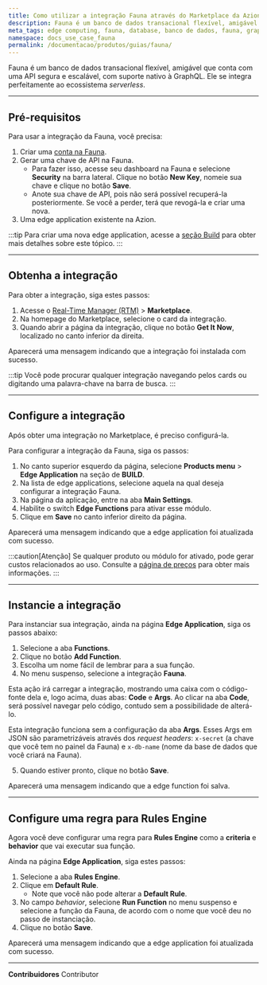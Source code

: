 ```yaml
---
title: Como utilizar a integração Fauna através do Marketplace da Azion
description: Fauna é um banco de dados transacional flexível, amigável e que vem como uma API segura e escalável com suporte nativo à GraphQL.
meta_tags: edge computing, fauna, database, banco de dados, fauna, graphql
namespace: docs_use_case_fauna
permalink: /documentacao/produtos/guias/fauna/
---
```


Fauna é um banco de dados transacional flexível, amigável que conta com uma API segura e escalável, com suporte nativo à GraphQL. Ele se integra perfeitamente ao ecossistema *serverless*.

---

## Pré-requisitos

Para usar a integração da Fauna, você precisa:

1. Criar uma [conta na Fauna](https://dashboard.fauna.com/accounts/register).
2. Gerar uma chave de API na Fauna.
    - Para fazer isso, acesse seu dashboard na Fauna e selecione **Security** na barra lateral. Clique no botão **New Key**, nomeie sua chave e clique no botão **Save**.
    - Anote sua chave de API, pois não será possível recuperá-la posteriormente. Se você a perder, terá que revogá-la e criar uma nova.
3. Uma edge application existente na Azion.

:::tip
Para criar uma nova edge application, acesse a [seção Build](/pt-br/documentacao/produtos/guias/build/criar-uma-aplicacao/) para obter mais detalhes sobre este tópico.
:::

---

## Obtenha a integração

Para obter a integração, siga estes passos:

1. Acesse o [Real-Time Manager (RTM)](/pt-br/documentacao/produtos/guias/como-acessar-o-rtm/) > **Marketplace**.
2. Na homepage do Marketplace, selecione o card da integração.
3. Quando abrir a página da integração, clique no botão **Get It Now**, localizado no canto inferior da direita.

Aparecerá uma mensagem indicando que a integração foi instalada com sucesso.

:::tip
Você pode procurar qualquer integração navegando pelos cards ou digitando uma palavra-chave na barra de busca.
:::

---

## Configure a integração

Após obter uma integração no Marketplace, é preciso configurá-la.

Para configurar a integração da Fauna, siga os passos:

1. No canto superior esquerdo da página, selecione **Products menu** > **Edge Application** na seção de **BUILD**.
2. Na lista de edge applications, selecione aquela na qual deseja configurar a integração Fauna.
3. Na página da aplicação, entre na aba **Main Settings**.
4. Habilite o switch **Edge Functions** para ativar esse módulo.
5. Clique em **Save** no canto inferior direito da página.

Aparecerá uma mensagem indicando que a edge application foi atualizada com sucesso.

:::caution[Atenção]
Se qualquer produto ou módulo for ativado, pode gerar custos relacionados ao uso. Consulte a [página de preços](https://www.azion.com/pt-br/precos/) para obter mais informações.
:::

---

## Instancie a integração

Para instanciar sua integração, ainda na página **Edge Application**, siga os passos abaixo:

1. Selecione a aba **Functions**.
2. Clique no botão **Add Function**.
3. Escolha um nome fácil de lembrar para a sua função.
4. No menu suspenso, selecione a integração **Fauna**.

Esta ação irá carregar a integração, mostrando uma caixa com o código-fonte dela e, logo acima, duas abas: **Code** e **Args**. Ao clicar na aba **Code**, será possível navegar pelo código, contudo sem a possibilidade de alterá-lo. 

Esta integração funciona sem a configuração da aba **Args**. Esses Args em JSON são parametrizáveis através dos *request headers*: `x-secret` (a chave que você tem no painel da Fauna) e `x-db-name` (nome da base de dados que você criará na Fauna).

5. Quando estiver pronto, clique no botão **Save**.

Aparecerá uma mensagem indicando que a edge function foi salva.

---

## Configure uma regra para Rules Engine

Agora você deve configurar uma regra para **Rules Engine** como a **criteria** e **behavior** que vai executar sua função.

Ainda na página **Edge Application**, siga estes passos:

1. Selecione a aba **Rules Engine**.
2. Clique em **Default Rule**.
    - Note que você não pode alterar a **Default Rule**.
3. No campo *behavior*, selecione **Run Function** no menu suspenso e selecione a função da Fauna, de acordo com o nome que você deu no passo de instanciação.
4. Clique no botão **Save**.

Aparecerá uma mensagem indicando que a edge application foi atualizada com sucesso.





---


**Contribuidores** <ContributorList>Contributor</ContributorList>
